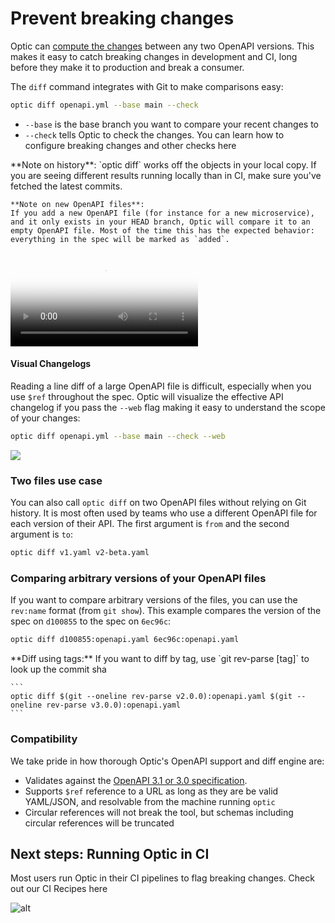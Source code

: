 
# Prevent breaking changes

Optic can [compute the changes](/docs/core-concepts#spec-to-spec) between any two OpenAPI versions. This makes it easy to catch breaking changes in development and CI, long before they make it to production and break a consumer.

The `diff` command integrates with Git to make comparisons easy:

```bash
optic diff openapi.yml --base main --check
```

- `--base` is the base branch you want to compare your recent changes to
- `--check` tells Optic to check the changes. You can learn how to configure breaking changes and other checks here

<Callout>
    **Note on history**:
    `optic diff` works off the objects in your local copy. If you are seeing different results running locally than in CI, make sure you've fetched the latest commits.

    **Note on new OpenAPI files**:
    If you add a new OpenAPI file (for instance for a new microservice), and it only exists in your HEAD branch, Optic will compare it to an empty OpenAPI file. Most of the time this has the expected behavior: everything in the spec will be marked as `added`.

</Callout>

<div className="tailwind">
    <Video
        src="/video/breaking-changes.mp4"
        poster="/video/breaking-changes.png"
        caption="Prevent Breaking Changes"
    />
</div>


#### Visual Changelogs

Reading a line diff of a large OpenAPI file is difficult, especially when you use `$ref` throughout the spec. Optic will visualize the effective API changelog if you pass the `--web` flag making it easy to understand the scope of your changes:

```bash
optic diff openapi.yml --base main --check --web
```

<img src="/video/new-changelog.jpg" />

### Two files use case

You can also call `optic diff` on two OpenAPI files without relying on Git history. It is most often used by teams who use a different OpenAPI file for each version of their API. The first argument is `from` and the second argument is `to`:

```bash
optic diff v1.yaml v2-beta.yaml
```

### Comparing arbitrary versions of your OpenAPI files

If you want to compare arbitrary versions of the files, you can use the `rev:name` format (from `git show`). This example compares the version of the spec on `d100855` to the spec on `6ec96c`:

```bash
optic diff d100855:openapi.yaml 6ec96c:openapi.yaml
```

<Callout>
    **Diff using tags:**
    If you want to diff by tag, use `git rev-parse [tag]` to look up the commit sha

    ```
    optic diff $(git --oneline rev-parse v2.0.0):openapi.yaml $(git --oneline rev-parse v3.0.0):openapi.yaml
    ```

</Callout>

### Compatibility

We take pride in how thorough Optic's OpenAPI support and diff engine are:

- Validates against the [OpenAPI 3.1 or 3.0 specification](https://spec.openapis.org/oas/v3.1.0).
- Supports `$ref` reference to a URL as long as they are be valid YAML/JSON, and resolvable from the machine running `optic`
- Circular references will not break the tool, but schemas including circular references will be truncated



## Next steps: Running Optic in CI
Most users run Optic in their CI pipelines to flag breaking changes. Check out our CI Recipes here

![alt](/img/optic-ci-results.png)